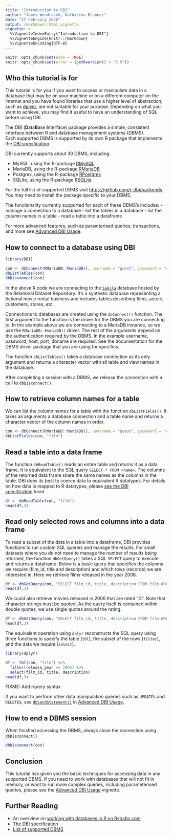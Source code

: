 ```yaml
---
title: "Introduction to DBI"
author: "James Wondrasek, Katharina Brunner"
date: "27 February 2020"
output: rmarkdown::html_vignette
vignette: >
  %\VignetteIndexEntry{"Introduction to DBI"}
  %\VignetteEngine{knitr::rmarkdown}
  %\VignetteEncoding{UTF-8}
---
```


```r
knitr::opts_chunk$set(echo = TRUE)
knitr::opts_chunk$set(error = (getRversion() < "3.5"))
```

## Who this tutorial is for

This tutorial is for you if you want to access or manipulate data in a database that may be on your machine or on a different computer on the internet and you have found libraries that use a higher level of abstraction, such as [dplyer](https://dplyr.tidyverse.org/), are not suitable for your purpose. 
Depending on what you want to achieve, you may find it useful to have an understanding of SQL before using DBI.

The DBI (**D**ata**B**ase **I**nterface) package provides a simple, consistent interface between R and database management systems (DBMS).  
Each supported DBMS is supported by its own R package that implements the [DBI specification](https://cran.r-project.org/web/packages/DBI/vignettes/spec.html). 

DBI currently supports about 30 DBMS, including:

* MySQL, using the R-package [RMySQL](https://github.com/r-dbi/RMySQL)
* MariaDB, using the R-package [RMariaDB](https://github.com/r-dbi/RMariaDB)
* Postgres, using the R-package [RPostgres](https://github.com/r-dbi/RPostgres)
* SQLite, using the R-package [RSQLite](https://github.com/r-dbi/RSQLite)

For the full list of supported DBMS visit [https://github.com/r-dbi/backends](https://github.com/r-dbi/backends). You may need to install the package specific to your DBMS.

The functionality currently supported for each of these DBMS's includes:
- manage a connection to a database
- list the tables in a database 
- list the column names in a table 
- read a table into a dataframe 

For more advanced features, such as paramterised queries, transactions, and more see [Advanced DBI Usage](missinglink).

## How to connect to a database using DBI

```r
library(DBI)

con <- dbConnect(RMariaDB::MariaDB(), username = "guest", password = "relational", host = "relational.fit.cvut.cz", port = 3306, dbname = "sakila")
dbListTables(con)
dbDisconnect(con)
```

In the above R code we are connecting to the [`Sakila`](https://relational.fit.cvut.cz/dataset/Sakila) database hosted by the Relational Dataset Repository. 
It's a synthetic database representing a fictional movie rental business and includes tables describing films, actors, customers, stores, etc.

Connections to databases are created using the `dbConnect()` function. 
The first argument to the function is the driver for the DBMS you are connecting to. 
In the example above we are connecting to a MariaDB instance, so we use the `RMariaDB::MariaDB()` driver. 
The rest of the arguments depend on the authentication required by the DBMS. In the example username, password, host, port, dbname are required. 
See the documentation for the DBMS driver package that you are using for specifics.

The function `dbListTables()` takes a database connection as its only argument and returns a character vector with all table and view names in the database.

After completing a session with a DBMS, we release the connection with a call to `dbDisconnect()`.

## How to retrieve column names for a table

We can list the column names for a table with the function `dbListFields()`.
It takes as arguments a database connection and a table name and returns a character vector of the column names in order.


```r
con <- dbConnect(RMariaDB::MariaDB(), username = "guest", password = "relational", host = "relational.fit.cvut.cz", port = 3306, dbname = "sakila")
dbListFields(con, "film")
```

## Read a table into a data frame

The function `dbReadTable()` reads an entire table and returns it as a data frame. It is equivalent to the SQL query `SELECT * FROM <name>`.
The columns of the returned data frame share the same names as the columns in the table.
DBI does its best to coerce data to equivalent R datatypes. 
For details on how data is mapped to R datatypes, please [see the DBI specification](https://cran.r-project.org/web/packages/DBI/vignettes/spec.html).head  

```r
df <- dbReadTable(con, "film")
head(df,3)
```

## Read only selected rows and columns into a data frame

To read a subset of the data in a table into a dataframe, DBI provides functions to run custom SQL queries and manage the results.
For small datasets where you do not need to manage the number of results being returned, the function `dbGetQuery()` takes a SQL `SELECT` query to execute and returns a dataframe.
Below is a basic query that specifies the columns we require (film_id, title and description) and which rows (records) we are interested in.
Here we retrieve films released in the year 2006.


```r
df <- dbGetQuery(con, "SELECT film_id, title, description FROM film WHERE release_year = 2006")
head(df,3)
```

We could also retrieve movies released in 2006 that are rated "G". 
Note that character strings must be quoted. 
As the query itself is contained within double quotes, we use single quotes around the rating.

```r
df <- dbGetQuery(con, "SELECT film_id, title, description FROM film WHERE release_year = 2006 and rating = 'G'")
head(df,3)
```


The equivalent operation using `dplyr` reconstructs the SQL query using three functions to specify the table (`tbl`), the subset of the rows (`filter`), and the data we require (`select`).

```r
library(dplyr)

df <- tbl(con, "film") %>% 
  filter(release_year == 2006) %>% 
  select(film_id, title, description)
head(df,3)
```

FIXME: Add rquery syntax.

If you want to perform other data manipulation queries such as `UPDATE`s and `DELETE`s, see [`dbSendStatement()`](missinglink) in [Advanced DBI Usage](missinglink). 

## How to end a DBMS session

When finished accessing the DBMS, always close the connection using `dbDisconnect()`.

```r

dbDisconnect(con)

```

## Conclusion

This tutorial has given you the basic techniques for accessing data in any supported DBMS. 
If you need to work with databases that will not fit in memory, or want to run more complex queries, including parameterised queries, please see the [Advanced DBI Usage](missinglink) vignette.


## Further Reading

* An overview on [working with databases in R on Rstudio.com](https://db.rstudio.com/)
* [The DBI specification](https://cran.r-project.org/web/packages/DBI/vignettes/spec.html)
* [List of supported DBMS](https://github.com/r-dbi/backends)

